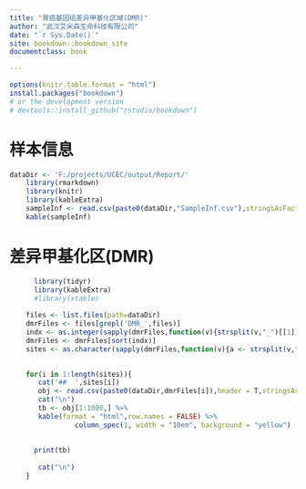 ```yaml
--- 
title: "胃癌基因组差异甲基化区域(DMR)"
author: "武汉艾米森生命科技有限公司"
date: "`r Sys.Date()`"
site: bookdown::bookdown_site
documentclass: book

---
```



  

```r
options(knitr.table.format = "html") 
install.packages("bookdown")
# or the development version
# devtools::install_github("rstudio/bookdown")

```


# 样本信息
```r
dataDir <- 'F:/projects/UCEC/output/Report/'
    library(rmarkdown)
    library(knitr)
    library(kableExtra)
    sampleInf <- read.csv(paste0(dataDir,"SampleInf.csv"),stringsAsFactors = F)
    kable(sampleInf)

```

# 差异甲基化区(DMR)

```r
      library(tidyr)
      library(kableExtra)
      #library(xtable)
    
    files <- list.files(path=dataDir)
    dmrFiles <- files[grepl('DMR_',files)]
    indx <- as.integer(sapply(dmrFiles,function(v){strsplit(v,"_")[[1]][2]}))
    dmrFiles <- dmrFiles[sort(indx)]
    sites <- as.character(sapply(dmrFiles,function(v){a <- strsplit(v,"_")[[1]][3];b=strsplit(a,"\\.")[[1]][1];b}))
  

    for(i in 1:length(sites)){
       cat('##  ',sites[i])
       obj <- read.csv(paste0(dataDir,dmrFiles[i]),header = T,stringsAsFactors = F) 
       cat("\n")
       tb <- obj[1:1000,] %>%
       kable(format = "html",row.names = FALSE) %>%
                column_spec(1, width = "10em", background = "yellow")
      
       
      print(tb)
   
       cat("\n")
    }
```
